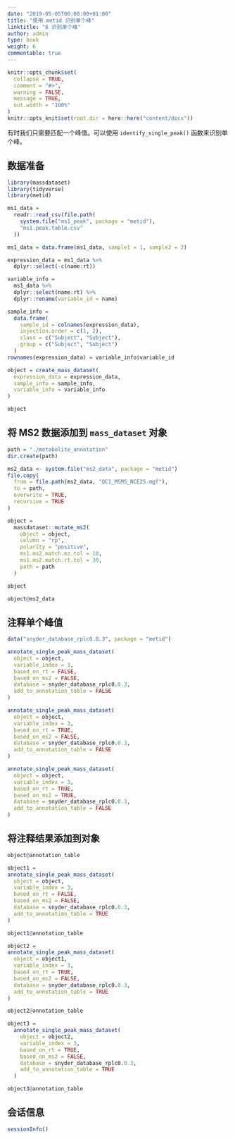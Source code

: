 ```yaml
---
date: "2019-05-05T00:00:00+01:00"
title: "使用 metid 识别单个峰"
linktitle: "6 识别单个峰"
author: admin
type: book
weight: 6
commentable: true
---
```


```r
knitr::opts_chunk$set(
  collapse = TRUE,
  comment = "#>",
  warning = FALSE,
  message = TRUE,
  out.width = "100%"
)
knitr::opts_knit$set(root.dir = here::here("content/docs"))
```

有时我们只需要匹配一个峰值。可以使用 `identify_single_peak()` 函数来识别单个峰。

## 数据准备

```r
library(massdataset)
library(tidyverse)
library(metid)

ms1_data =
  readr::read_csv(file.path(
    system.file("ms1_peak", package = "metid"),
    "ms1.peak.table.csv"
  ))

ms1_data = data.frame(ms1_data, sample1 = 1, sample2 = 2)

expression_data = ms1_data %>%
  dplyr::select(-c(name:rt))

variable_info =
  ms1_data %>%
  dplyr::select(name:rt) %>%
  dplyr::rename(variable_id = name)

sample_info =
  data.frame(
    sample_id = colnames(expression_data),
    injection.order = c(1, 2),
    class = c("Subject", "Subject"),
    group = c("Subject", "Subject")
  )
rownames(expression_data) = variable_info$variable_id

object = create_mass_dataset(
  expression_data = expression_data,
  sample_info = sample_info,
  variable_info = variable_info
)

object
```

## 将 MS2 数据添加到 `mass_dataset` 对象

```r
path = "./metabolite_annotation"
dir.create(path)

ms2_data <- system.file("ms2_data", package = "metid")
file.copy(
  from = file.path(ms2_data, "QC1_MSMS_NCE25.mgf"),
  to = path,
  overwrite = TRUE,
  recursive = TRUE
)

object =
  massdataset::mutate_ms2(
    object = object,
    column = "rp",
    polarity = "positive",
    ms1.ms2.match.mz.tol = 10,
    ms1.ms2.match.rt.tol = 30, 
    path = path
  )

object

object@ms2_data
```

## 注释单个峰值

```r
data("snyder_database_rplc0.0.3", package = "metid")

annotate_single_peak_mass_dataset(
  object = object,
  variable_index = 3,
  based_on_rt = FALSE,
  based_on_ms2 = FALSE,
  database = snyder_database_rplc0.0.3,
  add_to_annotation_table = FALSE
)
```

```r
annotate_single_peak_mass_dataset(
  object = object,
  variable_index = 3,
  based_on_rt = TRUE,
  based_on_ms2 = FALSE,
  database = snyder_database_rplc0.0.3,
  add_to_annotation_table = FALSE
)
```

```r
annotate_single_peak_mass_dataset(
  object = object,
  variable_index = 3,
  based_on_rt = TRUE,
  based_on_ms2 = TRUE,
  database = snyder_database_rplc0.0.3,
  add_to_annotation_table = FALSE
)
```

## 将注释结果添加到对象

```r

object@annotation_table

object1 = 
annotate_single_peak_mass_dataset(
  object = object,
  variable_index = 3,
  based_on_rt = FALSE,
  based_on_ms2 = FALSE,
  database = snyder_database_rplc0.0.3,
  add_to_annotation_table = TRUE
)

object1@annotation_table
```

```r
object2 = 
annotate_single_peak_mass_dataset(
  object = object1,
  variable_index = 3,
  based_on_rt = TRUE,
  based_on_ms2 = FALSE,
  database = snyder_database_rplc0.0.3,
  add_to_annotation_table = TRUE
)

object2@annotation_table
```

```r
object3 =
  annotate_single_peak_mass_dataset(
    object = object2,
    variable_index = 3,
    based_on_rt = TRUE,
    based_on_ms2 = FALSE,
    database = snyder_database_rplc0.0.3,
    add_to_annotation_table = TRUE
  )

object3@annotation_table
```

## 会话信息

```r
sessionInfo()
```
